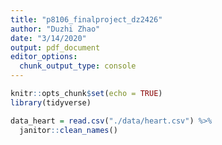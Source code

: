 ```yaml
---
title: "p8106_finalproject_dz2426"
author: "Duzhi Zhao"
date: "3/14/2020"
output: pdf_document
editor_options: 
  chunk_output_type: console
---
```


```r
knitr::opts_chunk$set(echo = TRUE)
library(tidyverse)
```

```r
data_heart = read.csv("./data/heart.csv") %>% 
  janitor::clean_names()
```


